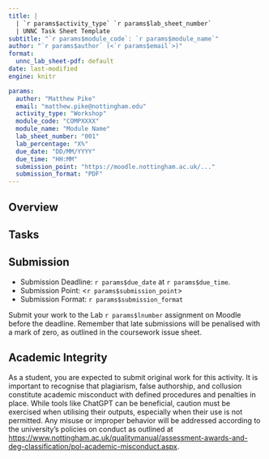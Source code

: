 ```yaml
---
title: |
  | `r params$activity_type` `r params$lab_sheet_number`
  | UNNC Task Sheet Template
subtitle: "`r params$module_code`: `r params$module_name`"
author: "`r params$author` (<`r params$email`>)"
format:
  unnc_lab_sheet-pdf: default
date: last-modified
engine: knitr

params:
  author: "Matthew Pike"
  email: "matthew.pike@nottingham.edu"
  activity_type: "Workshop"
  module_code: "COMPXXXX"
  module_name: "Module Name"
  lab_sheet_number: "001"
  lab_percentage: "X%"
  due_date: "DD/MM/YYYY"
  due_time: "HH:MM"
  submission_point: "https://moodle.nottingham.ac.uk/..."
  submission_format: "PDF"
---
```


## Overview

## Tasks

## Submission
+ Submission Deadline: `r params$due_date` at `r params$due_time`.
+ Submission Point: <`r params$submission_point`>
+ Submission Format: `r params$submission_format`

Submit your work to the Lab `r params$lnumber` assignment on Moodle before the deadline. Remember that late submissions will be penalised with a mark of zero, as outlined in the coursework issue sheet.

## Academic Integrity
As a student, you are expected to submit original work for this activity. It is important to recognise that plagiarism, false authorship, and collusion constitute academic misconduct with defined procedures and penalties in place. While tools like ChatGPT can be beneficial, caution must be exercised  when utilising their outputs, especially when their use is not permitted. Any misuse or improper behavior will be addressed according to the university's policies on conduct as outlined at <https://www.nottingham.ac.uk/qualitymanual/assessment-awards-and-deg-classification/pol-academic-misconduct.aspx>.